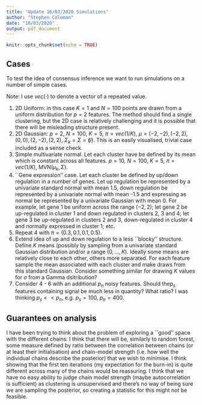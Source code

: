 ```yaml
---
title: "Update 16/03/2020 Simulations"
author: "Stephen Coleman"
date: "16/03/2020"
output: pdf_document
---
```


```r
knitr::opts_chunk$set(echo = TRUE)
```

## Cases

To test the idea of consensus inference we want to run simulations on a number of simple cases.

Note: I use $vec(\cdot)$ to denote a vector of a repeated value.

1. 2D Uniform: in this case $K=1$ and $N=100$ points are drawn from a uniform distribution for $p=2$ features. The method should find a single clustering, but the 2D case is relatively challenging and it is possible that there will be misleading structure present.
2. 2D Gaussian: $p=2$, $N=100$, $K=5$, $\pi=vec(1/K)$, $\mu=(-2, -2), (-2, 2), (0, 0), (2, -2), (2, 2)$, $\Sigma_k=\Sigma=\mathbf(I)$. This is an easily visualised, trivial case included as a sense check.
3. Simple multivariate normal. Let each cluster have be defined by its mean which is constant across all features. $p=10$, $N=100$, $K=5$, $\pi=vec(1/K)$, MVN($\mu_k,\Sigma$).
4. ``Gene expression'' case. Let each cluster be defined by up/down regulation in a number of genes. Let up regulation be represented by a univariate standard normal with mean 1.5, down regulation be represented by a univariate normal with mean -1.5 and expressing as normal be represented by a univariate Gaussian with mean 0. For example, let gene 1 be uniform across the range $(-2, 2)$; let gene 2 be up-regulated in cluster 1 and down regulated in clusters 2, 3 and 4; let gene 3 be up-regulated in clusters 2 and 3, down-regulated in cluster 4 and normally expressed in cluster 1; etc.
5. Repeat 4 with $\pi=(0.3, 0.1, 0.1, 0.5)$.
6. Extend idea of up and down regulation to a less ``blocky'' structure. Define $K$ means (possibly by sampling from a univariate standard Gaussian distribution and/or a range $(0,\ldots, K)$. Ideally some means are relatively close to each other, others more separated. For each feature sample the mean associated with each cluster and make draws from this standard Gaussian. Consider something similar for drawing $K$ values for $\sigma$ from a Gamma dsitribution?
7. Consider 4 - 6 with an additional $p_n$ noisy features. Should the$p_s$ features containing signal be much less in quantity? What ratio? I was thinking $p_s << p_n$, e.g. $p_s = 100$, $p_n = 400$.

## Guarantees on analysis
I have been trying to think about the problem of exploring a ``good'' space with the different chains. I think that there will be, similarly to random forest, some measure defined by ratio between the correlation between chains (or at least their initialisation) and chain-model strength (i.e. how well the individual chains describe the posterior) that we wish to minimise. I think showing that the first ten iterations (my expectation for the burn-in) is quite different across many of the chains would be reassuring. I think that we have no easy ability to judge chain model strength (maybe autocorrelation is sufficient) as clustering is unsupervised and there's no way of being sure we are sampling the posterior, so creating a statistic for this might not be feasible.